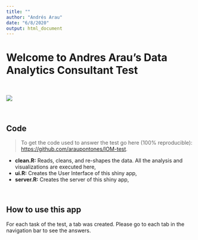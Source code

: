 ```yaml
---
title: ""
author: "Andrés Arau"
date: "6/8/2020"
output: html_document
---
```



# Welcome to Andres Arau's Data Analytics Consultant Test

<br/>

 ![](https://www.iom.int/sites/all/themes/iom/logo.png) 
 
 
<br/>




## Code 

>To get the code used to answer the test go here (100% reproducible): <https://github.com/araupontones/IOM-test>.

* **clean.R:** Reads, cleans, and re-shapes the data. All the analysis and visualizations are executed here,
* **ui.R:**  Creates the User Interface of this shiny app,
* **server.R:** Creates the server of this shiny app,

<br/>

## How to use this app

For each task of the test, a tab was created. Please go to each tab in the navigation bar to see the answers.





